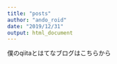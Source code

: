 ```yaml
---
title: "posts"
author: "ando_roid"
date: "2019/12/31"
output: html_document
---
```


僕のqiitaとはてなブログはこちらから
